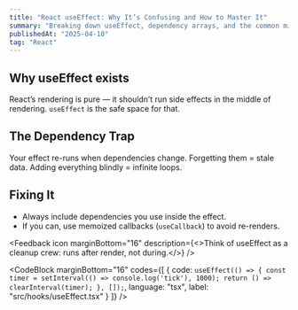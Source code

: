 ```yaml
---
title: "React useEffect: Why It’s Confusing and How to Master It"
summary: "Breaking down useEffect, dependency arrays, and the common mistakes devs make."
publishedAt: "2025-04-10"
tag: "React"
---
```


## Why useEffect exists
React’s rendering is pure — it shouldn’t run side effects in the middle of rendering. `useEffect` is the safe space for that.

## The Dependency Trap
Your effect re-runs when dependencies change. Forgetting them = stale data. Adding everything blindly = infinite loops.

## Fixing It
- Always include dependencies you use inside the effect.
- If you can, use memoized callbacks (`useCallback`) to avoid re-renders.

<Feedback
    icon
    marginBottom="16"
    description={<>Think of <InlineCode>useEffect</InlineCode> as a cleanup crew: runs after render, not during.</>}
/>

<CodeBlock
    marginBottom="16"
    codes={[
      {
        code:
`useEffect(() => {
  const timer = setInterval(() => console.log('tick'), 1000);
  return () => clearInterval(timer);
}, []);`,
        language: "tsx",
        label: "src/hooks/useEffect.tsx"
      }
    ]}
/>
